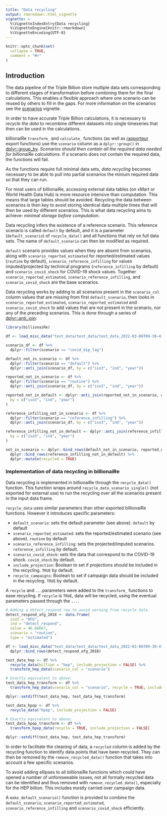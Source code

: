 ```yaml
---
title: "Data recycling"
output: rmarkdown::html_vignette
vignette: >
  %\VignetteIndexEntry{Data recycling}
  %\VignetteEngine{knitr::rmarkdown}
  %\VignetteEncoding{UTF-8}
---
```


```r
knitr::opts_chunk$set(
  collapse = TRUE,
  comment = "#>"
)
```

## Introduction

The data pipeline of the Triple Billion store multiple data sets corresponding to different stages of transformation before combining them for the final calculations. This enables a flexible approach where one scenario can be reused by others to fill in the gaps. For more information on the scenarios see the [scenarios](scenarios.html) vignette. 

In order to have accurate Triple Billion calculations, it is necessary to *recycle the data* to recombine different datasets into single timeseries that then can be used in the calculations.

billionaiRe `transform_` and `calculate_` functions (as well as [rapporteur](https://gpw13.github.io/rapporteur/) export functions) use the `scenario` column as a `dplyr::group()` in [dplyr::group_by](https://dplyr.tidyverse.org/reference/group_by.html). *Scenarios should then contain all the required data needed for billionaiRe calculations*. If a scenario does not contain the required data, the functions will fail.

As the functions require full minimal data sets, *data recycling* becomes necessary to be able to pull into partial scenarios the minium required data so that they can run.

For most users of billionaiRe, accessing external data tables (on xMart or World Health Data Hub) is more resource intensive than computation. This means that large tables should be avoided. Recycling the data between scenarios is then key to avoid storing identical data multiple times that will then be used by different scenarios. This is what data recycling aims to achieve: *minimal storage before computation*.

Data recycling infers the existence of a reference scenario. This reference scenario is called `default` by default, and it is a parameter (`default_scenario`) of `recycle_data()` and all functions that rely on full data sets. The name of `default_scenario` can then be modified as required.

`default` scenario provides values when they are absent from scenarios, along with `scenario_reported_estimated` for reported/estimated values (`routine` by default), `scenario_reference_infilling` for values imputed/projected by technical programs (`reference_infilling` by default) and `scenario_covid_shock` for COVID-19 shock values. Together `scenario_reported_estimated`, `scenario_reference_infilling`, and `scenario_covid_shock` are the base scenarios.

Data recycling works by adding to all scenarios present in the `scenario_col` column values that are missing from first `default_scenario`, then looks in `scenario_reported_estimated`, `scenario_reported_estimated` and `scenario_covid_shock` to add values that are not present in the scenario, nor any of the preceding scenarios. This is done through a series of [dplyr::anti_join](https://dplyr.tidyverse.org/reference/filter-joins.html):

```r
library(billionaiRe)

df <- load_misc_data("test_data/test_data/test_data_2022-03-06T09-30-41.parquet")

scenario_df <- df %>%
  dplyr::filter(scenario == "covid_dip_lag")

default_not_in_scenario <- df %>%
  dplyr::filter(scenario == "default") %>%
  dplyr::anti_join(scenario_df, by = c("iso3", "ind", "year"))

reported_not_in_scenario <- df %>%
  dplyr::filter(scenario == "routine") %>%
  dplyr::anti_join(scenario_df, by = c("iso3", "ind", "year"))

reported_not_in_default <- dplyr::anti_join(reported_not_in_scenario, default_not_in_scenario,
  by = c("iso3", "ind", "year")
)

reference_infilling_not_in_scenario <- df %>%
  dplyr::filter(scenario == "reference_infilling") %>%
  dplyr::anti_join(scenario_df, by = c("iso3", "ind", "year"))

reference_infilling_not_in_default <- dplyr::anti_join(reference_infilling_not_in_scenario, default_not_in_scenario,
  by = c("iso3", "ind", "year")
)

not_in_scenario <- dplyr::bind_rows(default_not_in_scenario, reported_not_in_default) %>%
  dplyr::bind_rows(reference_infilling_not_in_default) %>%
  dplyr::mutate(recycled = TRUE)
```

### Implementation of data recycling in billionaiRe

Data recycling is implemented in billionaiRe through the `recycle_data()` function. This function wraps around `recycle_data_scenario_single()` (not exported for external use) to run the recycling over all the scenarios present in the input data frame.

`recycle_data` uses similar parameters than other exported billionaiRe functions. However it introduces specific parameters:

-   `default_scenario`: sets the default parameter (see above). `default` by default
-   `scenario_reported_estimated`: sets the reported/estimated scenario (see above). `routine` by default
-   `scenario_reference_infilling`: sets the projected/imputed scenarios. `reference_infilling` by default.
-   `scenario_covid_shock`: sets the data that correspond to the COVID-19 shock. `covid_shock` by default.
-   `include_projection`: Boolean to set if projections should be included in the recycling. `TRUE` by default.
-   `recycle_campaigns`: Boolean to set if campaign data should be included in the recycling. `TRUE` by default.

A `recycle` and `...`parameters were added to the `transform_` functions to ease recycling. If `recycle` is `TRUE`, data will be recycled, using the eventual parameters passed through the `...`.

```r

# Adding a detect_respond raw to avoid warning from recycle_data.
detect_respond_afg_2018 <- data.frame(
  iso3 = "AFG",
  ind = "detect_respond",
  value = 46.66667,
  scenario = "routine",
  type = "estimated")

df <- load_misc_data("test_data/test_data/test_data_2022-03-06T09-30-41.parquet") %>% 
  dplyr::bind_rows(detect_respond_afg_2018)

test_data_hep <- df %>%
  recycle_data(billion = "hep", include_projection = FALSE) %>%
  transform_hep_data(scenario_col = "scenario")

# Exactly equivalent to above:
test_data_hep_transform <- df %>%
  transform_hep_data(scenario_col = "scenario", recycle = TRUE, include_projection = FALSE)

dplyr::setdiff(test_data_hep, test_data_hep_transform)

test_data_hpop <- df %>%
  recycle_data("hpop", include_projection = FALSE)

# Exactly equivalent to above:
test_data_hpop_transform <- df %>%
  transform_hpop_data(recycle = TRUE, include_projection = FALSE)

dplyr::setdiff(test_data_hep, test_data_hep_transform)
```

In order to facilitate the cleaning of data, a `recycled` column is added by the recycling function to identify data points that have been recycled. They can then be removed by the `remove_recycled_data()` function that takes into account a few specific scenarios.

To avoid adding ellipses to all billionaiRe functions which could have opened a number of unforeseeable issues, not all formally recycled data can be identified and thus removed with `remove_recycled_data()`, especially for the HEP billion. This includes mostly carried over campaign data.

A `make_default_scenario()` function is provided to combine the `default_scenario`, `scenario_reported_estimated`, `scenario_reference_infilling` and `scenario_covid_shock` efficiently.
